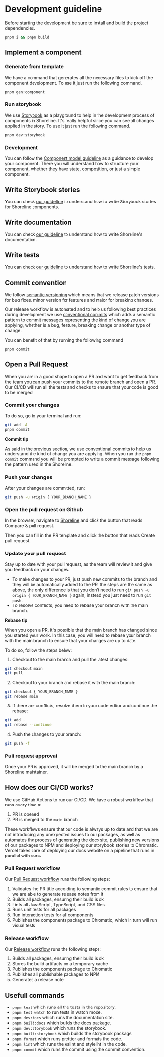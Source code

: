 
# Development guideline

Before starting the development be sure to install and build the project dependencies.

```bash
pnpm i && pnpm build
```

## Implement a component

<Steps>

### Generate from template

We have a command that generates all the necessary files to kick off the component development. To use it just run the following command.

```sh
pnpm gen:component
```

### Run storybook

We use [Storybook](https://storybook.js.org/) as a playground to help in the development process of components in Shoreline. It's really helpful since you can see all changes applied in the story. To use it just run the following command.

```sh
pnpm dev:storybook
```

### Development

You can follow the [Component model guideline](/guides/code/component-model) as a guidance to develop your component. There you will understand how to structure your component, whether they have state, composition, or just a simple component.

</Steps>

## Write Storybook stories

You can check [our guideline](/guides/code/storybook-guideline) to understand how to write Storybook stories for Shoreline components.

## Write documentation

You can check [our guideline](/guides/code/documentation-guideline) to understand how to write Shoreline's documentation.

## Write tests

You can check [our guideline](/guides/code/test-guideline) to understand how to write Shoreline's tests.

## Commit convention

We follow [semantic versioning](https://semver.org/) which means that we release patch versions for bug fixes, minor version for features and major for breaking changes.

Our release workflow is automated and to help us following best practices during development we use [conventional commits](https://www.conventionalcommits.org/en/v1.0.0/) which adds a semantic pattern to commit messages representing the kind of change you are applying, whether is a bug, feature, breaking change or another type of change.

You can benefit of that by running the following command

```sh
pnpm commit
```

## Open a Pull Request

When you are in a good shape to open a PR and want to get feedback from the team you can push your commits to the remote branch and open a PR.
Our CI/CD will run all the tests and checks to ensure that your code is good to be merged.

<Steps>

### Commit your changes

To do so, go to your terminal and run:

```sh
git add -A
pnpm commit
```

**Commit tip**

As said in the previous section, we use conventional commits to help us understand the kind of change you are applying.
When you run the `pnpm commit` command you will be prompted to write a commit message following the pattern used in the Shoreline.

### Push your changes

After your changes are committed, run:

```sh
git push -u origin { YOUR_BRANCH_NAME }
```

### Open the pull request on Github

In the browser, navigate to [Shoreline](https://github.com/vtex/shoreline/compare) and click the button that reads Compare & pull request.

Then you can fill in the PR template and click the button that reads Create pull request.

### Update your pull request

Stay up to date with your pull request, as the team will review it and give you feedback on your changes.

- To make changes to your PR, just push new commits to the branch and they will be automatically added to the PR, the steps are the same as above, the only difference is that you
  don't need to run `git push -u origin { YOUR_BRANCH_NAME }` again, instead you just need to run `git push`.
- To resolve conflicts, you need to rebase your branch with the main branch.

**Rebase tip**

When you open a PR, it's possible that the main branch has changed since you started your work. In this case, you will
need to rebase your branch with the main branch to ensure that your changes are up to date.

To do so, follow the steps below:

1. Checkout to the main branch and pull the latest changes:

```sh
git checkout main
git pull
```

2. Checkout to your branch and rebase it with the main branch:

```sh
git checkout { YOUR_BRANCH_NAME }
git rebase main
```

3. If there are conflicts, resolve them in your code editor and continue the rebase:

```sh
git add .
git rebase --continue
```

4. Push the changes to your branch:

```sh
git push -f
```

### Pull request approval

Once your PR is approved, it will be merged to the main branch by a Shoreline maintainer.

</Steps>

## How does our CI/CD works?

We use GitHub Actions to run our CI/CD. We have a robust workflow that runs every time a:

1. PR is opened
2. PR is merged to the `main` branch

These workflows ensure that our code is always up to date and that we are not introducing any unexpected issues to our packages, as well as automates the process of generating the docs site, publishing new versions of our packages to NPM and deploying our storybook stories to Chromatic. Vercel takes care of deploying our docs website on a pipeline that runs in parallel with ours.

### Pull Request workflow

Our [Pull Request workflow](.github/workflows/pr.yml) runs the following steps:

1. Validates the PR title according to semantic commit rules to ensure that we are able to generate release notes from it
2. Builds all packages, ensuring their build is ok
3. Lints all JavaScript, TypeScript, and CSS files
4. Runs unit tests for all packages
5. Run interaction tests for all components
6. Publishes the components package to Chromatic, which in turn will run visual tests

### Release workflow

Our [Release workflow](.github/workflows/release.yml) runs the following steps:

1. Builds all packages, ensuring their build is ok
2. Stores the build artifacts on a temporary cache
3. Publishes the components package to Chromatic
4. Publishes all publishable packages to NPM
5. Generates a release note

## Usefull commands

- `pnpm test` which runs all the tests in the repository.
- `pnpm test watch` to run tests in watch mode.
- `pnpm dev:docs` which runs the documentation site.
- `pnpm build:docs` which builds the docs package.
- `pnpm dev:storybook` which runs the storybook.
- `pnpm build:storybook` which builds the storybook package.
- `pnpm format` which runs prettier and formats the code.
- `pnpm lint` which runs the eslint and stylelint in the code.
- `pnpm commit` which runs the commit using the commit convention.
